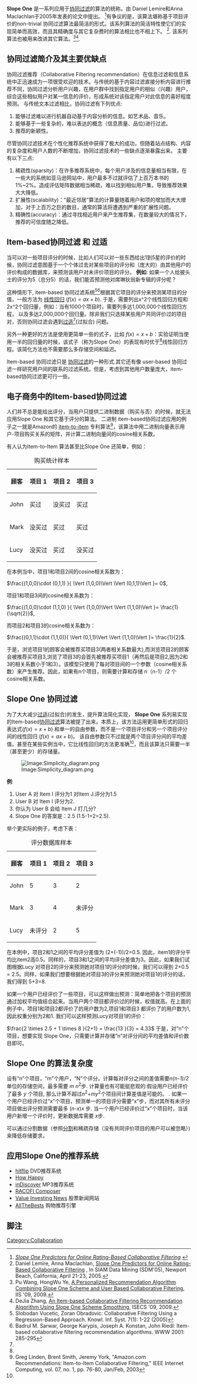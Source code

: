 {{Orphan|time=2016-12-17T14:28:04+00:00}}

'''Slope One''' 是一系列应用于[[协同过滤|协同过滤]]的算法的统称。由 Daniel Lemire和Anna Maclachlan于2005年发表的论文中提出。 <ref>''[http://www.daniel-lemire.com/fr/abstracts/SDM2005.html Slope One Predictors for Online Rating-Based Collaborative Filtering] {{Wayback|url=http://www.daniel-lemire.com/fr/abstracts/SDM2005.html |date=20100208224546 }}''</ref>有争议的是，该算法堪称基于项目评价的non-trivial 协同过滤算法最简洁的形式。该系列算法的简洁特性使它们的实现简单而高效，而且其精确度与其它复杂费时的算法相比也不相上下。 <ref name="lemire2005">Daniel Lemire, Anna Maclachlan, [http://arxiv.org/abs/cs/0702144 Slope One Predictors for Online Rating-Based Collaborative Filtering] {{Wayback|url=http://arxiv.org/abs/cs/0702144 |date=20100330215354 }}, In SIAM Data Mining (SDM'05), Newport Beach, California, April 21-23, 2005.</ref>. 该系列算法也被用来改进其它算法。<ref>Pu Wang, HongWu Ye, [http://ieeexplore.ieee.org/search/wrapper.jsp?arnumber=5116320 A Personalized Recommendation Algorithm Combining Slope One Scheme and User Based Collaborative Filtering], IIS '09, 2009.</ref><ref>DeJia Zhang, [http://ieeexplore.ieee.org/stamp/stamp.jsp?tp=&arnumber=5209738&isnumber=5209636 An Item-based Collaborative Filtering Recommendation Algorithm Using Slope One Scheme Smoothing], ISECS '09, 2009.</ref>.

== 协同过滤简介及其主要优缺点 ==

协同过滤推荐（Collaborative Filtering recommendation）在信息过滤和信息系统中正迅速成为一项很受欢迎的技术。与传统的基于内容过滤直接分析内容进行推荐不同，协同过滤分析用户兴趣，在用户群中找到指定用户的相似（兴趣）用户，综合这些相似用户对某一信息的评价，形成系统对该指定用户对此信息的喜好程度预测。 
与传统文本过滤相比，协同过滤有下列优点: 
# 能够过滤难以进行机器自动基于内容分析的信息。如艺术品、音乐。
# 能够基于一些复杂的，难以表达的概念（信息质量、品位)进行过滤。 
# 推荐的新颖性。 
尽管协同过滤技术在个性化推荐系统中获得了极大的成功，但随着站点结构、内容的复杂度和用户人数的不断增加，协同过滤技术的一些缺点逐渐暴露出来。 
主要有以下三点: 
#稀疏性(sparsity)：在许多推荐系统中，每个用户涉及的信息量相当有限，在一些大的系统如亚马逊网站中，用户最多不过就评估了上百万本书的1%~2%。造成评估矩阵数据相当稀疏，难以找到相似用户集，导致推荐效果大大降低。 
#扩展性(scalability)：“最近邻居”算法的计算量随着用户和项的增加而大大增加，对于上百万之巨的数目，通常的算法将遭遇到严重的扩展性问题。 
# 精确性(accuracy)：通过寻找相近用户来产生推荐集，在数量较大的情况下，推荐的可信度随之降低。

==Item-based协同过滤 和 过适==

当可以对一些项目评分的时候，比如人们可以对一些东西给出1到5星的评价的时候，协同过滤意图基于一个个体过去对某些项目的评分和（庞大的）由其他用户的评价构成的数据库，来预测该用户对未评价项目的评分。
'''例如''': 如果一个人给披头士的评分为5（总分5）的话，我们能否预测他对席琳狄翁新专辑的评分呢？

这种情形下, item-based 协同过滤系统<ref>Slobodan Vucetic, Zoran Obradovic: Collaborative Filtering Using a Regression-Based Approach. Knowl. Inf. Syst. 7(1): 1-22 (2005)</ref><ref>Badrul M. Sarwar, George Karypis, Joseph A. Konstan, John Riedl: Item-based collaborative filtering recommendation algorithms. WWW 2001: 285-295</ref>根据其它项目的评分来预测某项目的分值，一般方法为 [[线性回归|线性回归]] (<math>f(x)=ax+b</math>). 于是，需要列出x^2个线性回归方程和2x^2个回归量，例如：当有1000个项目时，需要列多达1,000,000个线性回归方程， 以及多达2,000,000个回归量。除非我们只选择某些用户共同评价过的项目对，否则协同过滤会遇到[[过适|过适]]<ref name="lemire2005" />(过拟合) 问题。

另外一种更好的方法是使用更简单一些的式子，比如 <math>f(x)=x+b</math>：实验证明当使用一半的回归量的时候，该式子（称为Slope One）的表现有时优于<ref name="lemire2005"/>线性回归方程。该简化方法也不需要那么多存储空间和延迟。

Item-based 协同过滤只是 [[协同过滤|协同过滤]]的一种形式.其它还有像 user-based 协同过滤一样研究用户间的联系的过滤系统。但是，考虑到其他用户数量庞大，item-based协同过滤更可行一些。

==电子商务中的Item-based协同过滤==

人们并不总是能给出评分，当用户只提供二进制数据（购买与否）的时候，就无法应用Slope One 和其它基于评分的算法。
二进制 item-based协同过滤应用的例子之一就是Amazon的 [http://doi.ieeecomputersociety.org/10.1109/MIC.2003.1167344 item-to-item] 专利算法<ref>Greg Linden, Brent Smith, Jeremy York, "Amazon.com Recommendations: Item-to-Item Collaborative Filtering," IEEE Internet Computing, vol. 07,  no. 1,  pp. 76-80,  Jan/Feb,  2003</ref>，该算法中用二进制向量表示用户-项目购买关系的矩阵，并计算二进制向量间的cosine相关系数。

有人认为Item-to-Item 算法甚至比Slope One 还简单，例如：
{| class="wikitable" style="text-align:center"
|+购买统计样本
|-
! 顾客 !! 项目 1 !! 项目 2 !! 项目 3
|-
| John || 买过 ||  没买过 || 买过
|-
| Mark || 没买过 || 买过 || 买过
|-
| Lucy || 没买过 || 买过 ||  没买过
|}

在本例当中，项目1和项目2间的cosine相关系数为：

<math>\frac{(1,0,0)\cdot (0,1,1) }{  \Vert (1,0,0)\Vert \Vert (0,1,1)\Vert }= 0</math>,

项目1和项目3间的cosine相关系数为：

<math>\frac{(1,0,0)\cdot (1,1,0) }{  \Vert (1,0,0)\Vert \Vert (1,1,0)\Vert }= \frac{1}{\sqrt{2}}</math>,

而项目2和项目3的cosine相关系数为：

<math>\frac{(0,1,1)\cdot (1,1,0)}{  \Vert (0,1,1)\Vert \Vert (1,1,0)\Vert }= \frac{1}{2}</math>.

于是，浏览项目1的顾客会被推荐买项目3(两者相关系数最大),而浏览项目2的顾客会被推荐买项目3,浏览了项目3的会首先被推荐买项目1（再然后是项目2,因为2和3的相关系数小于1和3）。该模型只使用了每对项目间的一个参数（cosine相关系数）来产生推荐。因此，如果有n个项目，则需要计算和存储 n（n-1）/2 个cosine相关系数。

==Slope One 协同过滤==
为了大大减少[[过适|过适]](过拟合)的发生，提升算法简化实现， '''Slope One''' 系列易实现的Item-based[[协同过滤|协同过滤]]算法被提了出来。本质上，该方法运用更简单形式的回归表达式(<math>f(x)=x+b</math>) 和单一的自由参数，而不是一个项目评分和另一个项目评分间的线性回归 (<math>f(x)=ax+b</math>)。 该自由参数只不过就是两个项目评分间的平均差值。甚至在某些实例当中，它比线性回归的方法更准确<ref name="lemire2005" />，而且该算法只需要一半（甚至更少）的存储量。

[[Image:Simplicity_diagram.png|Image:Simplicity_diagram.png]]

'''例''':

# User A 对 Item I 评分为1 对Item J.评分为1.5
# User B 对 Item I 评分为2.
# 你认为 User B 会给 Item J 打几分? 
#  Slope One 的答案是：2.5 (1.5-1+2=2.5).

举个更实际的例子，考虑下表：
{| class="wikitable" style="text-align:center"
|+评分数据库样本
|-
! 顾客 !! 项目 1 !! 项目 2 !! 项目 3
|-
| John || 5 ||  3 || 2
|-
| Mark || 3 || 4 ||  未评分
|-
| Lucy || 未评分|| 2 ||  5
|}

在本例中，项目2和1之间的平均评分差值为 (2+(-1))/2=0.5. 因此，item1的评分平均比item2高0.5。同样的，项目3和1之间的平均评分差值为3。因此，如果我们试图根据Lucy 对项目2的评分来预测她对项目1的评分的时候，我们可以得到 2+0.5 = 2.5。同样，如果我们想要根据她对项目3的评分来预测她对项目1的评分的话，我们得到 5+3=8.

如果一个用户已经评价了一些项目，可以这样做出预测：简单地把各个项目的预测通过加权平均值结合起来。当用户两个项目都评价过的时候，权值就高。在上面的例子中，项目1和项目2都评价了的用户数为2,项目1和项目3 都评价了的用户数为1,因此权重分别为2和1.
我们可以这样预测Lucy对项目1的评价：

<math>\frac{2 \times 2.5 + 1 \times 8 }{2+1} = \frac{13 }{3} = 4.33</math>
于是，对“n”个项目，想要实现 Slope One，只需要计算并存储“n”对评分间的平均差值和评价数目即可。

==Slope One 的算法复杂度==
设有“n”个项目，“m”个用户，“N”个评分。计算每对评分之间的差值需要''n(n-1)/2'' 单位的存储空间，最多需要 ''m n''<sup>2</sup>步.  计算量也有可能挺悲观的:假设用户已经评价了最多 ''y'' 个项目, 那么计算不超过''n''<sup>2</sup>+''my''<sup>2</sup>个项目间计算差值是可能的。 . 
如果一个用户已经评价过“x”个项目，预测单一的项目评分需要“x”步，而对其所有未评分项目做出评分预测需要最多 (''n-x'')''x'' 步. 
当一个用户已经评价过“x”个项目时，当该用户新增一个评价时，更新数据库需要 ''x''步.

可以通过分割数据（参照[[分割|分割]]和稀疏存储（没有共同评价项目的用户可以被忽略）)来降低存储要求，

==应用Slope One的推荐系统==

* [http://hitflip.de hitflip]{{Wayback|url=http://hitflip.de/ |date=20151106134203 }}  DVD推荐系统
* [http://www.howhappy.org How Happy]{{Wayback|url=http://www.howhappy.org/ |date=20170617121504 }}
* [http://www.indiscover.net inDiscover]{{Wayback|url=http://www.indiscover.net/ |date=20170529010555 }} MP3推荐系统
* [https://web.archive.org/web/20090526055706/http://iit-iti.nrc-cnrc.gc.ca/projects-projets/racofi-composer_e.html RACOFI Composer]
* [http://www.valueinvestingnews.com/content-recommendations-upgrade Value Investing News]{{Wayback|url=http://www.valueinvestingnews.com/content-recommendations-upgrade |date=20110717184052 }} 股票新闻网站
* [https://web.archive.org/web/20170526204918/http://allthebests.com/ AllTheBests] 购物推荐引擎

== 脚注 ==
{{reflist}}

[[Category:Collaboration|Category:Collaboration]]